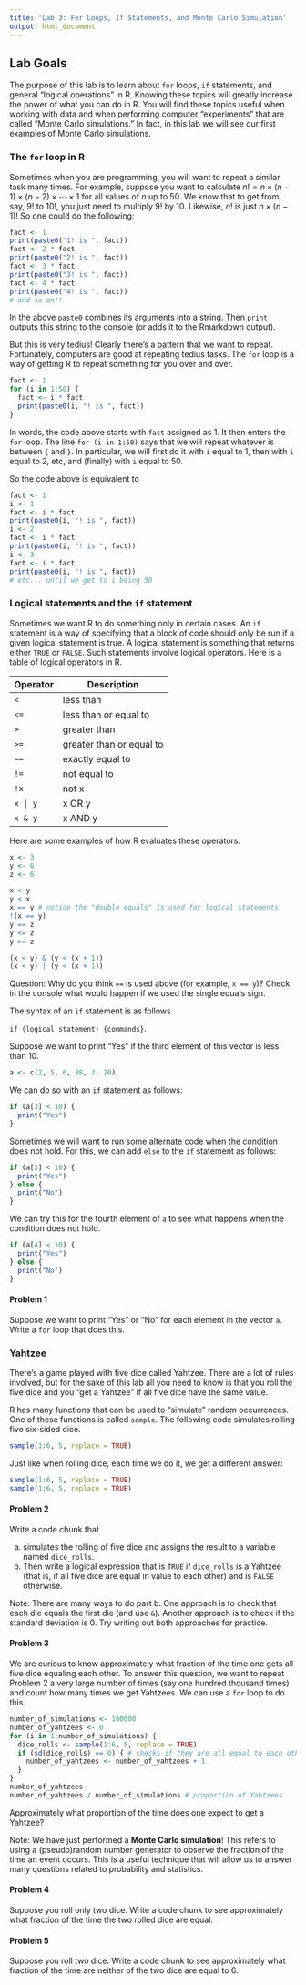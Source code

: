 ```yaml
---
title: 'Lab 3: For Loops, If Statements, and Monte Carlo Simulation'
output: html_document
---
```



## Lab Goals

The purpose of this lab is to learn about `for` loops, `if` statements, and general "logical operations" in R.  Knowing these topics will greatly increase the power of what you can do in R.  You will find these topics useful when working with data and when performing computer "experiments" that are called "Monte Carlo simulations."  In fact, in this lab we will see our first examples of Monte Carlo simulations.

### The `for` loop in R

Sometimes when you are programming, you will want to repeat a similar task many times.  For example, suppose you want to calculate $n!=n\times(n-1)\times(n-2)\times\cdots\times1$ for all values of $n$ up to 50.  We know that to get from, say, $9!$ to $10!$, you just need to multiply $9!$ by 10.  Likewise, $n!$ is just $n\times (n-1)!$ So one could do the following:
```r
fact <- 1 
print(paste0("1! is ", fact))
fact <- 2 * fact
print(paste0("2! is ", fact))
fact <- 3 * fact 
print(paste0("3! is ", fact))
fact <- 4 * fact 
print(paste0("4! is ", fact))
# and so on!!
```
In the above `paste0` combines its arguments into a string.  Then `print` outputs this string to the console (or adds it to the Rmarkdown output).

But this is very tedius!  Clearly there's a pattern that we want to repeat.  Fortunately, computers are good at repeating tedius tasks.  The `for` loop is a way of getting R to repeat something for you over and over.

```r
fact <- 1
for (i in 1:50) {
  fact <- i * fact
  print(paste0(i, "! is ", fact))
}
```

In words, the code above starts with `fact` assigned as 1.  It then enters the `for` loop.  The line `for (i in 1:50)` says that we will repeat whatever is between `{` and `}`.  In particular, we will first do it with `i` equal to 1, then with `i` equal to 2, etc, and (finally) with `i` equal to 50.

So the code above is equivalent to 
```r
fact <- 1
i <- 1
fact <- i * fact
print(paste0(i, "! is ", fact))
i <- 2
fact <- i * fact
print(paste0(i, "! is ", fact))
i <- 3
fact <- i * fact
print(paste0(i, "! is ", fact))
# etc... until we get to i being 50
```


### Logical statements and the `if` statement

Sometimes we want R to do something only in certain cases.
An `if` statement is a way of specifying that a block of code should only be run if a given logical statement is true.  A logical statement is something that returns either `TRUE` or `FALSE`.  Such statements involve logical operators.  Here is a table of logical operators in R.

Operator   Description     
--------   -----------
   `<`	   less than            
   `<=`    less than or equal to
   `>`     greater than        
   `>=`    greater than or equal to
   `==`    exactly equal to 
  `!=`     not equal to 
  `!x`     not x      
  `x | y`  x OR y     
  `x & y`  x AND y    

Here are some examples of how R evaluates these operators.

```r
x <- 3
y <- 6
z <- 6

x < y
y < x
x == y # notice the "double equals" is used for logical statements
!(x == y)
y == z
y <= z
y >= z

(x < y) & (y < (x + 1))
(x < y) | (y < (x + 1))
```

Question: Why do you think `==` is used above (for example, `x == y`)? Check in the console what would happen if we used the single equals sign.

The syntax of an `if` statement is as follows

`if (logical statement) {commands}`.

Suppose we want to print "Yes" if the third element of this vector is less than 10.

```r
a <- c(2, 5, 6, 88, 3, 20)
```

We can do so with an `if` statement as follows:
```r
if (a[3] < 10) {
  print("Yes")
}
```

Sometimes we will want to run some alternate code when the condition does not hold.  For this, we can add `else` to the `if` statement as follows:
```r
if (a[3] < 10) {
  print("Yes")
} else {
  print("No")
}
```

We can try this for the fourth element of `a` to see what happens when the condition does not hold.

```r
if (a[4] < 10) {
  print("Yes")
} else {
  print("No")
}
```

#### Problem 1

Suppose we want to print "Yes" or "No" for each element in the vector `a`.  Write a `for` loop that does this.


### Yahtzee

There's a game played with five dice called Yahtzee.  There are a lot of rules involved, but for the sake of this lab all you need to know is that you roll the five dice and you "get a Yahtzee" if all five dice have the same value.

R has many functions that can be used to "simulate" random occurrences.  One of these functions is called `sample`.  The following code simulates rolling five six-sided dice.

```r
sample(1:6, 5, replace = TRUE)
```

Just like when rolling dice, each time we do it, we get a different answer:

```r
sample(1:6, 5, replace = TRUE)
sample(1:6, 5, replace = TRUE)
```

#### Problem 2

Write a code chunk that

  a) simulates the rolling of five dice and assigns the result to a variable named `dice_rolls`.  
  b) Then write a logical expression that is `TRUE` if `dice_rolls` is a Yahtzee (that is, if all five dice are equal in value to each other) and is `FALSE` otherwise.

Note: There are many ways to do part b.  One approach is to check that each die equals the first die (and use `&`).  Another approach is to check if the standard deviation is 0.  Try writing out both approaches for practice.

#### Problem 3

We are curious to know approximately what fraction of the time one gets all five dice equaling each other.  To answer this question, we want to repeat Problem 2 a very large number of times (say one hundred thousand times) and count how many times we get Yahtzees.  We can use a `for` loop to do this.

```r
number_of_simulations <- 100000
number_of_yahtzees <- 0 
for (i in 1:number_of_simulations) {
  dice_rolls <- sample(1:6, 5, replace = TRUE)
  if (sd(dice_rolls) == 0) { # checks if they are all equal to each other
    number_of_yahtzees <- number_of_yahtzees + 1
  }
}
number_of_yahtzees
number_of_yahtzees / number_of_simulations # proportion of Yahtzees
```

Approximately what proportion of the time does one expect to get a Yahtzee?

Note: We have just performed a **Monte Carlo simulation**! This refers to using a (pseudo)random number generator to observe the fraction of the time an event occurs.  This is a useful technique that will allow us to answer many questions related to probability and statistics.

#### Problem 4

Suppose you roll only two dice.  Write a code chunk to see approximately what fraction of the time  the two rolled dice are equal.

#### Problem 5

Suppose you roll two dice.  Write a code chunk to see approximately what fraction of the time are neither of the two dice are equal to 6.

